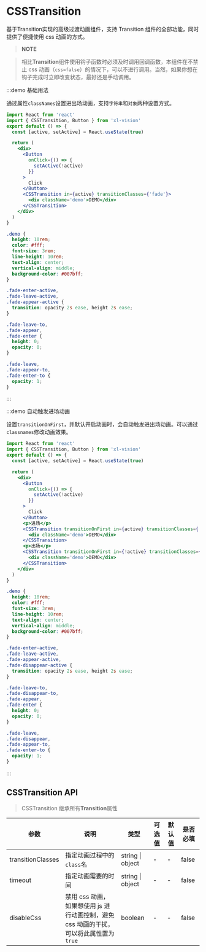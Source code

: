 # CSSTransition

基于<Link to='/Transition'>Transition</Link>实现的高级过渡动画组件，支持 Transition 组件的全部功能，同时提供了便捷使用 css 动画的方式。

> **NOTE**

> 相比**Transition**组件使用钩子函数时必须及时调用回调函数，本组件在不禁止 css 动画（`css=false`）的情况下，可以不进行调用。当然，如果你想在钩子完成时立即改变状态，最好还是手动调用。

:::demo 基础用法

通过属性`classNames`设置进出场动画，支持`字符串`和`对象`两种设置方式。

```jsx
import React from 'react'
import { CSSTransition, Button } from 'xl-vision'
export default () => {
  const [active, setActive] = React.useState(true)

  return (
    <div>
      <Button
        onClick={() => {
          setActive(!active)
        }}
      >
        Click
      </Button>
      <CSSTransition in={active} transitionClasses={'fade'}>
        <div className='demo'>DEMO</div>
      </CSSTransition>
    </div>
  )
}
```

```scss
.demo {
  height: 10rem;
  color: #fff;
  font-size: 3rem;
  line-height: 10rem;
  text-align: center;
  vertical-align: middle;
  background-color: #007bff;
}

.fade-enter-active,
.fade-leave-active,
.fade-appear-active {
  transition: opacity 2s ease, height 2s ease;
}

.fade-leave-to,
.fade-appear,
.fade-enter {
  height: 0;
  opacity: 0;
}

.fade-leave,
.fade-appear-to,
.fade-enter-to {
  opacity: 1;
}
```

:::

:::demo 自动触发进场动画

设置`transitionOnFirst`，并默认开启动画时，会自动触发进出场动画。可以通过`classnames`修改动画效果。

```jsx
import React from 'react'
import { CSSTransition, Button } from 'xl-vision'
export default () => {
  const [active, setActive] = React.useState(true)

  return (
    <div>
      <Button
        onClick={() => {
          setActive(!active)
        }}
      >
        Click
      </Button>
      <p>进场</p>
      <CSSTransition transitionOnFirst in={active} transitionClasses={'fade'}>
        <div className='demo'>DEMO</div>
      </CSSTransition>
      <p>出场</p>
      <CSSTransition transitionOnFirst in={!active} transitionClasses={'fade'}>
        <div className='demo'>DEMO</div>
      </CSSTransition>
    </div>
  )
}
```

```scss
.demo {
  height: 10rem;
  color: #fff;
  font-size: 3rem;
  line-height: 10rem;
  text-align: center;
  vertical-align: middle;
  background-color: #007bff;
}

.fade-enter-active,
.fade-leave-active,
.fade-appear-active,
.fade-disappear-active {
  transition: opacity 2s ease, height 2s ease;
}

.fade-leave-to,
.fade-disappear-to,
.fade-appear,
.fade-enter {
  height: 0;
  opacity: 0;
}

.fade-leave,
.fade-disappear,
.fade-appear-to,
.fade-enter-to {
  opacity: 1;
}
```

:::

## CSSTransition API

> CSSTransition 继承所有<Link to="Transition">**Transition**</Link>属性

| 参数 | 说明 | 类型 | 可选值 | 默认值 | 是否必填 |
| --- | --- | --- | --- | --- | --- |
| transitionClasses | 指定动画过程中的`class`名 | string &#x007c; object | - | - | false |
| timeout | 指定动画需要的时间 | string &#x007c; object | - | - | false |
| disableCss | 禁用 css 动画，如果想使用 js 进行动画控制，避免 css 动画的干扰，可以将此属性置为`true` | boolean | - | - | false |
